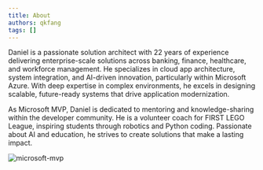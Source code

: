 ```yaml
---
title: About
authors: qkfang
tags: []
---
```


Daniel is a passionate solution architect with 22 years of experience delivering enterprise-scale solutions across banking, finance, healthcare, and workforce management. He specializes in cloud app architecture, system integration, and AI-driven innovation, particularly within Microsoft Azure. With deep expertise in complex environments, he excels in designing scalable, future-ready systems that drive application modernization.

As Microsoft MVP, Daniel is dedicated to mentoring and knowledge-sharing within the developer community. He is a volunteer coach for FIRST LEGO League, inspiring students through robotics and Python coding. Passionate about AI and education, he strives to create solutions that make a lasting impact.

![microsoft-mvp](images/2022-01-01-about-1.jpg)
